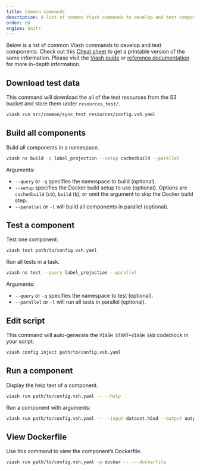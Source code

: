 ```yaml
---
title: Common commands
description: A list of common Viash commands to develop and test components.
order: 60
engine: knitr
---
```


Below is a list of common Viash commands to develop and test components. 
Check out this [Cheat sheet](/documentation/more_information/cheat_sheets.qmd) to get a printable version of the same information. Please visit the [Viash guide](https://viash.io/guide) or [reference documentation](https://viash.io/reference/) for more in-depth information.


## Download test data

This command will download the all of the test resources from the S3 bucket and store them under `resources_test/`.

:::{.small}
```bash
viash run src/common/sync_test_resources/config.vsh.yaml
```
:::


## Build all components

Build all components in a namespace.

:::{.small}
```bash
viash ns build -q label_projection --setup cachedbuild --parallel
```
:::

Arguments:

* `--query` or `-q` specifies the namespace to build (optional).
* `--setup` specifies the Docker build setup to use (optional). Options are `cachedbuild` (`cb`), `build` (`b`), or omit the argument to skip the Docker build step.
* `--parallel` or `-l` will build all components in parallel (optional).


## Test a component

Test one component:

:::{.small}
```bash
viash test path/to/config.vsh.yaml
```
:::

Run all tests in a task:

:::{.small}
```bash
viash ns test --query label_projection --parallel
```
:::

Arguments:

* `--query` or `-q` specifies the namespace to test (optional).
* `--parallel` or `-l` will run all tests in parallel (optional).

## Edit script

This command will auto-generate the `VIASH START`--`VIASH END` codeblock in your script:

:::{.small}
```bash
viash config inject path/to/config.vsh.yaml
```
:::

## Run a component

Display the help text of a component.

:::{.small}
```bash
viash run path/to/config.vsh.yaml -- --help
```
:::

Run a component with arguments:

:::{.small}
```bash
viash run path/to/config.vsh.yaml -- --input dataset.h5ad --output output.h5ad
```
:::


## View Dockerfile


Use this command to view the component's Dockerfile.

:::{.small}
```bash
viash run path/to/config.vsh.yaml -p docker -- ---dockerfile
```
:::